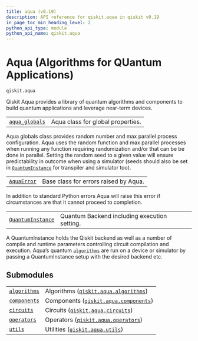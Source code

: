 ```yaml
---
title: aqua (v0.19)
description: API reference for qiskit.aqua in qiskit v0.19
in_page_toc_min_heading_level: 2
python_api_type: module
python_api_name: qiskit.aqua
---
```


<span id="module-qiskit.aqua" />

<span id="qiskit-aqua" />

<span id="aqua-algorithms-for-quantum-applications-qiskit-aqua" />

# Aqua (Algorithms for QUantum Applications)

`qiskit.aqua`

Qiskit Aqua provides a library of quantum algorithms and components to build quantum applications and leverage near-term devices.

|                                                                       |                                   |
| --------------------------------------------------------------------- | --------------------------------- |
| [`aqua_globals`](qiskit.aqua.aqua_globals "qiskit.aqua.aqua_globals") | Aqua class for global properties. |

Aqua globals class provides random number and max parallel process configuration. Aqua uses the random function and max parallel processes when running any function requiring randomization and/or that can be be done in parallel. Setting the random seed to a given value will ensure predictability in outcome when using a simulator (seeds should also be set in [`QuantumInstance`](qiskit.aqua.QuantumInstance "qiskit.aqua.QuantumInstance") for transpiler and simulator too).

|                                                              |                                       |
| ------------------------------------------------------------ | ------------------------------------- |
| [`AquaError`](qiskit.aqua.AquaError "qiskit.aqua.AquaError") | Base class for errors raised by Aqua. |

In addition to standard Python errors Aqua will raise this error if circumstances are that it cannot proceed to completion.

|                                                                                |                                              |
| ------------------------------------------------------------------------------ | -------------------------------------------- |
| [`QuantumInstance`](qiskit.aqua.QuantumInstance "qiskit.aqua.QuantumInstance") | Quantum Backend including execution setting. |

A QuantumInstance holds the Qiskit backend as well as a number of compile and runtime parameters controlling circuit compilation and execution. Aqua’s quantum [`algorithms`](qiskit.aqua.algorithms#module-qiskit.aqua.algorithms "qiskit.aqua.algorithms") are run on a device or simulator by passing a QuantumInstance setup with the desired backend etc.

## Submodules

|                                                                                               |                                                                                                                        |
| --------------------------------------------------------------------------------------------- | ---------------------------------------------------------------------------------------------------------------------- |
| [`algorithms`](qiskit.aqua.algorithms#module-qiskit.aqua.algorithms "qiskit.aqua.algorithms") | Algorithms ([`qiskit.aqua.algorithms`](qiskit.aqua.algorithms#module-qiskit.aqua.algorithms "qiskit.aqua.algorithms")) |
| [`components`](qiskit.aqua.components#module-qiskit.aqua.components "qiskit.aqua.components") | Components ([`qiskit.aqua.components`](qiskit.aqua.components#module-qiskit.aqua.components "qiskit.aqua.components")) |
| [`circuits`](qiskit.aqua.circuits#module-qiskit.aqua.circuits "qiskit.aqua.circuits")         | Circuits ([`qiskit.aqua.circuits`](qiskit.aqua.circuits#module-qiskit.aqua.circuits "qiskit.aqua.circuits"))           |
| [`operators`](qiskit.aqua.operators#module-qiskit.aqua.operators "qiskit.aqua.operators")     | Operators ([`qiskit.aqua.operators`](qiskit.aqua.operators#module-qiskit.aqua.operators "qiskit.aqua.operators"))      |
| [`utils`](qiskit.aqua.utils#module-qiskit.aqua.utils "qiskit.aqua.utils")                     | Utilities ([`qiskit.aqua.utils`](qiskit.aqua.utils#module-qiskit.aqua.utils "qiskit.aqua.utils"))                      |

